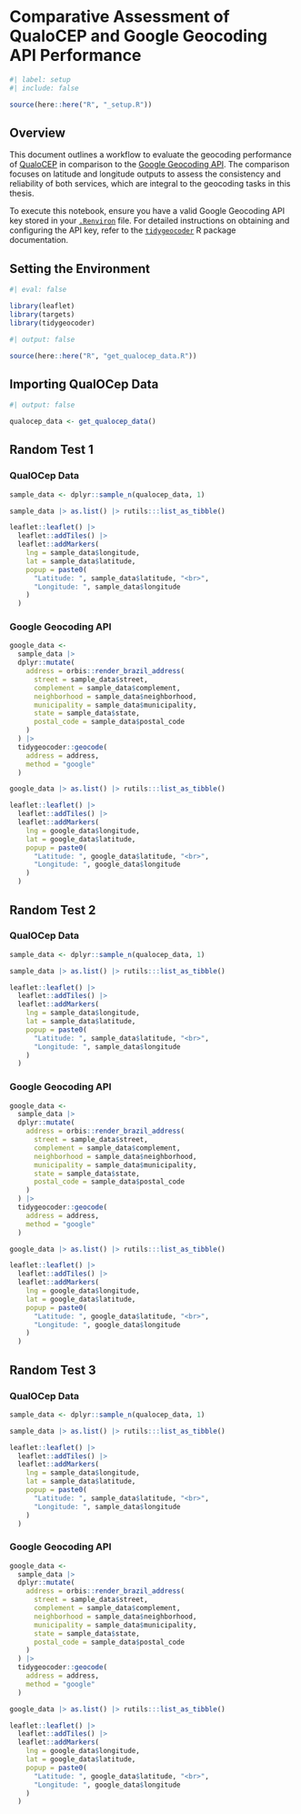 <!-- %:::% .common h1 begin %:::% -->
# Comparative Assessment of QualoCEP and Google Geocoding API Performance {#sec-sm-qualocep}
<!-- %:::% .common h1 end %:::% -->

```r
#| label: setup
#| include: false

source(here::here("R", "_setup.R"))
```

## Overview

This document outlines a workflow to evaluate the geocoding performance of [QualoCEP](https://www.qualocep.com/) in comparison to the [Google Geocoding API](https://developers.google.com/maps/documentation/geocoding/overview). The comparison focuses on latitude and longitude outputs to assess the consistency and reliability of both services, which are integral to the geocoding tasks in this thesis.

::: {.callout-note}
To execute this notebook, ensure you have a valid Google Geocoding API key stored in your [`.Renviron`](https://bookdown.org/csgillespie/efficientR/set-up.html#:~:text=2.4.6%20The%20.Renviron%20file) file. For detailed instructions on obtaining and configuring the API key, refer to the [`tidygeocoder`](https://jessecambon.github.io/tidygeocoder/articles/geocoder_services.html) R package documentation.
:::

## Setting the Environment

```r
#| eval: false

library(leaflet)
library(targets)
library(tidygeocoder)
```

```r
#| output: false

source(here::here("R", "get_qualocep_data.R"))
```

## Importing QualOCep Data

```r
#| output: false

qualocep_data <- get_qualocep_data()
```

## Random Test 1

### QualOCep Data

```r
sample_data <- dplyr::sample_n(qualocep_data, 1)

sample_data |> as.list() |> rutils:::list_as_tibble()
```

```r
leaflet::leaflet() |>
  leaflet::addTiles() |>
  leaflet::addMarkers(
    lng = sample_data$longitude,
    lat = sample_data$latitude,
    popup = paste0(
      "Latitude: ", sample_data$latitude, "<br>",
      "Longitude: ", sample_data$longitude
    )
  )
```

### Google Geocoding API

```r
google_data <-
  sample_data |>
  dplyr::mutate(
    address = orbis::render_brazil_address(
      street = sample_data$street,
      complement = sample_data$complement,
      neighborhood = sample_data$neighborhood,
      municipality = sample_data$municipality,
      state = sample_data$state,
      postal_code = sample_data$postal_code
    )
  ) |>
  tidygeocoder::geocode(
    address = address,
    method = "google"
  )

google_data |> as.list() |> rutils:::list_as_tibble()
```

```r
leaflet::leaflet() |>
  leaflet::addTiles() |>
  leaflet::addMarkers(
    lng = google_data$longitude,
    lat = google_data$latitude,
    popup = paste0(
      "Latitude: ", google_data$latitude, "<br>",
      "Longitude: ", google_data$longitude
    )
  )
```

## Random Test 2

### QualOCep Data

```r
sample_data <- dplyr::sample_n(qualocep_data, 1)

sample_data |> as.list() |> rutils:::list_as_tibble()
```

```r
leaflet::leaflet() |>
  leaflet::addTiles() |>
  leaflet::addMarkers(
    lng = sample_data$longitude,
    lat = sample_data$latitude,
    popup = paste0(
      "Latitude: ", sample_data$latitude, "<br>",
      "Longitude: ", sample_data$longitude
    )
  )
```

### Google Geocoding API

```r
google_data <-
  sample_data |>
  dplyr::mutate(
    address = orbis::render_brazil_address(
      street = sample_data$street,
      complement = sample_data$complement,
      neighborhood = sample_data$neighborhood,
      municipality = sample_data$municipality,
      state = sample_data$state,
      postal_code = sample_data$postal_code
    )
  ) |>
  tidygeocoder::geocode(
    address = address,
    method = "google"
  )

google_data |> as.list() |> rutils:::list_as_tibble()
```

```r
leaflet::leaflet() |>
  leaflet::addTiles() |>
  leaflet::addMarkers(
    lng = google_data$longitude,
    lat = google_data$latitude,
    popup = paste0(
      "Latitude: ", google_data$latitude, "<br>",
      "Longitude: ", google_data$longitude
    )
  )
```

## Random Test 3

### QualOCep Data

```r
sample_data <- dplyr::sample_n(qualocep_data, 1)

sample_data |> as.list() |> rutils:::list_as_tibble()
```

```r
leaflet::leaflet() |>
  leaflet::addTiles() |>
  leaflet::addMarkers(
    lng = sample_data$longitude,
    lat = sample_data$latitude,
    popup = paste0(
      "Latitude: ", sample_data$latitude, "<br>",
      "Longitude: ", sample_data$longitude
    )
  )
```

### Google Geocoding API

```r
google_data <-
  sample_data |>
  dplyr::mutate(
    address = orbis::render_brazil_address(
      street = sample_data$street,
      complement = sample_data$complement,
      neighborhood = sample_data$neighborhood,
      municipality = sample_data$municipality,
      state = sample_data$state,
      postal_code = sample_data$postal_code
    )
  ) |>
  tidygeocoder::geocode(
    address = address,
    method = "google"
  )

google_data |> as.list() |> rutils:::list_as_tibble()
```

```r
leaflet::leaflet() |>
  leaflet::addTiles() |>
  leaflet::addMarkers(
    lng = google_data$longitude,
    lat = google_data$latitude,
    popup = paste0(
      "Latitude: ", google_data$latitude, "<br>",
      "Longitude: ", google_data$longitude
    )
  )
```
